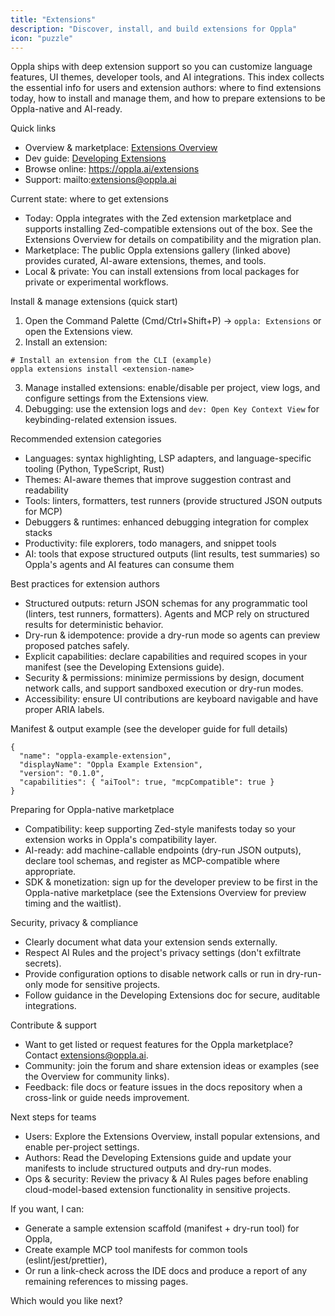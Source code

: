 ```yaml
---
title: "Extensions"
description: "Discover, install, and build extensions for Oppla"
icon: "puzzle"
---
```


Oppla ships with deep extension support so you can customize language features, UI themes, developer tools, and AI integrations. This index collects the essential info for users and extension authors: where to find extensions today, how to install and manage them, and how to prepare extensions to be Oppla-native and AI-ready.

Quick links
- Overview & marketplace: [Extensions Overview](./overview.mdx)
- Dev guide: [Developing Extensions](./developing-extensions.mdx)
- Browse online: https://oppla.ai/extensions
- Support: mailto:extensions@oppla.ai

Current state: where to get extensions
- Today: Oppla integrates with the Zed extension marketplace and supports installing Zed-compatible extensions out of the box. See the Extensions Overview for details on compatibility and the migration plan.
- Marketplace: The public Oppla extensions gallery (linked above) provides curated, AI-aware extensions, themes, and tools.
- Local & private: You can install extensions from local packages for private or experimental workflows.

Install & manage extensions (quick start)
1. Open the Command Palette (Cmd/Ctrl+Shift+P) → `oppla: Extensions` or open the Extensions view.
2. Install an extension:
```docs/ide/extensions/index.mdx#L1-6
# Install an extension from the CLI (example)
oppla extensions install <extension-name>
```
3. Manage installed extensions: enable/disable per project, view logs, and configure settings from the Extensions view.
4. Debugging: use the extension logs and `dev: Open Key Context View` for keybinding-related extension issues.

Recommended extension categories
- Languages: syntax highlighting, LSP adapters, and language-specific tooling (Python, TypeScript, Rust)
- Themes: AI-aware themes that improve suggestion contrast and readability
- Tools: linters, formatters, test runners (provide structured JSON outputs for MCP)
- Debuggers & runtimes: enhanced debugging integration for complex stacks
- Productivity: file explorers, todo managers, and snippet tools
- AI: tools that expose structured outputs (lint results, test summaries) so Oppla's agents and AI features can consume them

Best practices for extension authors
- Structured outputs: return JSON schemas for any programmatic tool (linters, test runners, formatters). Agents and MCP rely on structured results for deterministic behavior.
- Dry-run & idempotence: provide a dry-run mode so agents can preview proposed patches safely.
- Explicit capabilities: declare capabilities and required scopes in your manifest (see the Developing Extensions guide).
- Security & permissions: minimize permissions by design, document network calls, and support sandboxed execution or dry-run modes.
- Accessibility: ensure UI contributions are keyboard navigable and have proper ARIA labels.

Manifest & output example (see the developer guide for full details)
```docs/ide/extensions/developing-extensions.mdx#L1-40
{
  "name": "oppla-example-extension",
  "displayName": "Oppla Example Extension",
  "version": "0.1.0",
  "capabilities": { "aiTool": true, "mcpCompatible": true }
}
```

Preparing for Oppla-native marketplace
- Compatibility: keep supporting Zed-style manifests today so your extension works in Oppla's compatibility layer.
- AI-ready: add machine-callable endpoints (dry-run JSON outputs), declare tool schemas, and register as MCP-compatible where appropriate.
- SDK & monetization: sign up for the developer preview to be first in the Oppla-native marketplace (see the Extensions Overview for preview timing and the waitlist).

Security, privacy & compliance
- Clearly document what data your extension sends externally.
- Respect AI Rules and the project's privacy settings (don't exfiltrate secrets).
- Provide configuration options to disable network calls or run in dry-run-only mode for sensitive projects.
- Follow guidance in the Developing Extensions doc for secure, auditable integrations.

Contribute & support
- Want to get listed or request features for the Oppla marketplace? Contact extensions@oppla.ai.
- Community: join the forum and share extension ideas or examples (see the Overview for community links).
- Feedback: file docs or feature issues in the docs repository when a cross-link or guide needs improvement.

Next steps for teams
- Users: Explore the Extensions Overview, install popular extensions, and enable per-project settings.
- Authors: Read the Developing Extensions guide and update your manifests to include structured outputs and dry-run modes.
- Ops & security: Review the privacy & AI Rules pages before enabling cloud-model-based extension functionality in sensitive projects.

If you want, I can:
- Generate a sample extension scaffold (manifest + dry-run tool) for Oppla,
- Create example MCP tool manifests for common tools (eslint/jest/prettier),
- Or run a link-check across the IDE docs and produce a report of any remaining references to missing pages.

Which would you like next?